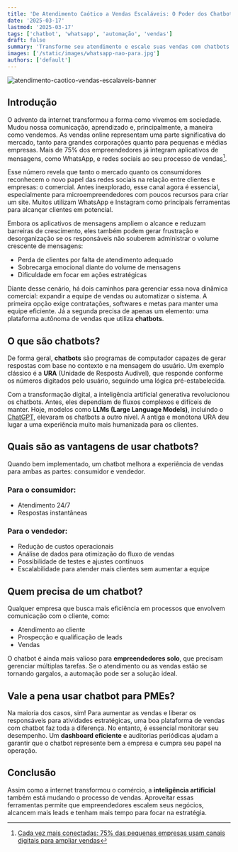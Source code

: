 ```yaml
---
title: 'De Atendimento Caótico a Vendas Escaláveis: O Poder dos Chatbots Para Pequenos Negócios'
date: '2025-03-17'
lastmod: '2025-03-17'
tags: ['chatbot', 'whatsapp', 'automação', 'vendas']
draft: false
summary: 'Transforme seu atendimento e escale suas vendas com chatbots. Descubra como a automação pode otimizar sua operação e melhorar a experiência do cliente.'
images: ['/static/images/whatsapp-nao-para.jpg']
authors: ['default']
---
```


![atendimento-caotico-vendas-escalaveis-banner](/static/images/whatsapp-nao-para.jpg)

## Introdução

O advento da internet transformou a forma como vivemos em sociedade. Mudou nossa comunicação, aprendizado e, principalmente, a maneira como vendemos. As vendas online representam uma parte significativa do mercado, tanto para grandes corporações quanto para pequenas e médias empresas. Mais de 75% dos empreendedores já integram aplicativos de mensagens, como WhatsApp, e redes sociais ao seu processo de vendas[^1].

Esse número revela que tanto o mercado quanto os consumidores reconhecem o novo papel das redes sociais na relação entre clientes e empresas: o comercial. Antes inexplorado, esse canal agora é essencial, especialmente para microempreendedores com poucos recursos para criar um site. Muitos utilizam WhatsApp e Instagram como principais ferramentas para alcançar clientes em potencial.

Embora os aplicativos de mensagens ampliem o alcance e reduzam barreiras de crescimento, eles também podem gerar frustração e desorganização se os responsáveis não souberem administrar o volume crescente de mensagens:

- Perda de clientes por falta de atendimento adequado
- Sobrecarga emocional diante do volume de mensagens
- Dificuldade em focar em ações estratégicas

Diante desse cenário, há dois caminhos para gerenciar essa nova dinâmica comercial: expandir a equipe de vendas ou automatizar o sistema. A primeira opção exige contratações, softwares e metas para manter uma equipe eficiente. Já a segunda precisa de apenas um elemento: uma plataforma autônoma de vendas que utiliza **chatbots**.

<TOCInline toc={props.toc} exclude="Introdução" asDisclosure />


## O que são chatbots?

De forma geral, **chatbots** são programas de computador capazes de gerar respostas com base no contexto e na mensagem do usuário. Um exemplo clássico é a **URA** (Unidade de Resposta Audível), que responde conforme os números digitados pelo usuário, seguindo uma lógica pré-estabelecida.

Com a transformação digital, a inteligência artificial generativa revolucionou os chatbots. Antes, eles dependiam de fluxos complexos e difíceis de manter. Hoje, modelos como **LLMs (Large Language Models)**, incluindo o [ChatGPT](https://chatgpt.com/), elevaram os chatbots a outro nível. A antiga e monótona URA deu lugar a uma experiência muito mais humanizada para os clientes.

## Quais são as vantagens de usar chatbots?

Quando bem implementado, um chatbot melhora a experiência de vendas para ambas as partes: consumidor e vendedor.

### Para o consumidor:

- Atendimento 24/7
- Respostas instantâneas

### Para o vendedor:

- Redução de custos operacionais
- Análise de dados para otimização do fluxo de vendas
- Possibilidade de testes e ajustes contínuos
- Escalabilidade para atender mais clientes sem aumentar a equipe

## Quem precisa de um chatbot?

Qualquer empresa que busca mais eficiência em processos que envolvem comunicação com o cliente, como:

- Atendimento ao cliente
- Prospecção e qualificação de leads
- Vendas

O chatbot é ainda mais valioso para **empreendedores solo**, que precisam gerenciar múltiplas tarefas. Se o atendimento ou as vendas estão se tornando gargalos, a automação pode ser a solução ideal.

## Vale a pena usar chatbot para PMEs?

Na maioria dos casos, sim! Para aumentar as vendas e liberar os responsáveis para atividades estratégicas, uma boa plataforma de vendas com chatbot faz toda a diferença. No entanto, é essencial monitorar seu desempenho. Um **dashboard eficiente** e auditorias periódicas ajudam a garantir que o chatbot represente bem a empresa e cumpra seu papel na operação.

## Conclusão

Assim como a internet transformou o comércio, a **inteligência artificial** também está mudando o processo de vendas. Aproveitar essas ferramentas permite que empreendedores escalem seus negócios, alcancem mais leads e tenham mais tempo para focar na estratégia.


[^1]: [Cada vez mais conectadas: 75% das pequenas empresas usam canais digitais para ampliar vendas](https://exame.com/negocios/cada-vez-mais-conectadas-75-das-pequenas-empresas-usam-canais-digitais-para-ampliar-vendas/)
